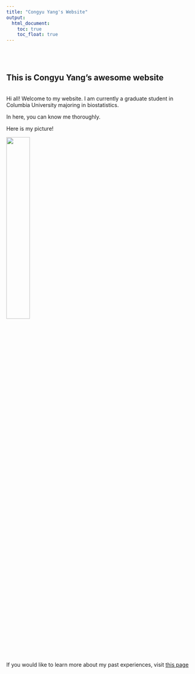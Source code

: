 ```yaml
---
title: "Congyu Yang's Website"
output: 
  html_document:
    toc: true
    toc_float: true
---
```

\
\

## This is Congyu Yang's awesome website
\
Hi all! Welcome to my website. I am currently a graduate student in Columbia University majoring in biostatistics. \

In here, you can know me thoroughly.\

Here is my picture!\

<img src = "IMG_3723.JPG" style = "width:35%">

If you would like to learn more about my past experiences, visit [this page](experience.html)


